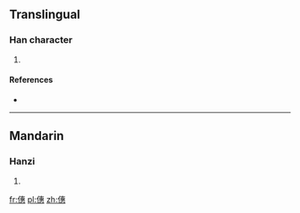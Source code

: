 ==Translingual==

===Han character===
{{Han char|rn=9|rad=人|as=12|sn=14|four=|canj=人十戈心 (OJIP)}}

# {{defn|Han|sort=人12}}

====References====
* {{Han ref|kx=0117.050|dkj=01108|dj=0248.110|hdz=10217.160|uh=50E1|ud=20705}}

----

==Mandarin==

===Hanzi===
{{cmn-hanzi|pin=[[huì]] ([[hui4]])|wg=hui<sup>4</sup>}}

# {{defn|lang=cmn|sort=人12}}

[[fr:僡]]
[[pl:僡]]
[[zh:僡]]